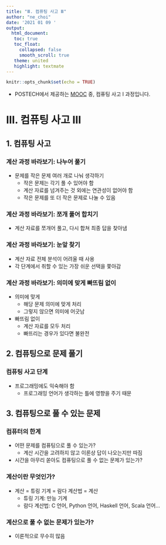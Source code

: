 ```yaml
---
title: "Ⅲ. 컴퓨팅 사고 Ⅲ"
author: "ne_choi"
date: '2021 01 09 '
output:
  html_document:
   toc: true
   toc_float:
     collapsed: false
     smooth_scroll: true
   theme: united
   highlight: textmate
---
```



```r
knitr::opts_chunk$set(echo = TRUE)
```

* POSTECH에서 제공하는 [MOOC](https://pabi.smartlearn.io/) 중, 컴퓨팅 사고 Ⅰ 과정입니다. 

# Ⅲ. 컴퓨팅 사고 Ⅲ
## 1. 컴퓨팅 사고
### 계산 과정 바라보기: 나누어 풀기
- 문제를 작은 문제 여러 개로 나눠 생각하기
  - 작은 문제는 각기 풀 수 있어야 함
  - 계산 자료를 넘겨주는 것 외에는 연관성이 없어야 함
  - 작은 문제를 또 더 작은 문제로 나눌 수 있음

### 계산 과정 바라보기: 쪼개 풀어 합치기
- 계산 자료를 쪼개어 풀고, 다시 합쳐 최종 답을 찾아냄

### 계산 과정 바라보기: 눈앞 찾기
- 계산 자료 전체 분석이 어려울 때 사용
- 각 단계에서 취할 수 있는 가장 쉬운 선택을 쫓아감

### 계산 과정 바라보기: 의미에 맞게 빠뜨림 없이
- 의미에 맞게
  - 해당 문제 의미에 맞게 처리
  - 그렇지 않으면 의미에 어긋남
- 빠뜨림 없이
  - 계산 자료를 모두 처리
  - 빠뜨리는 경우가 있다면 불완전


## 2. 컴퓨팅으로 문제 풀기
### 컴퓨팅 사고 단계
- 프로그래밍에도 익숙해야 함
  - 프로그래밍 언어가 생각하는 틀에 영향을 주기 때문


## 3. 컴퓨팅으로 풀 수 있는 문제
### 컴퓨터의 한계
  - 어떤 문제를 컴퓨팅으로 풀 수 있는가?
    - 계산 시간을 고려하지 않고 이론상 답이 나오는지만 따짐
  - 시간을 아무리 쏟아도 컴퓨팅으로 풀 수 없는 문제가 있는가?

### 계산이란 무엇인가?
- 계산 = 튜링 기계 = 람다 계산법 = 계산
  - 튜링 기계: 만능 기계
  - 람다 계산법: C 언어, Python 언어, Haskell 언어, Scala 언어...

### 계산으로 풀 수 없는 문제가 있는가?
- 이론적으로 무수히 많음

